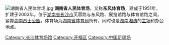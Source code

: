 {{multiple issues|
{{Expand|time=2012-01-29T12:00:12+00:00}}
{{Unreferenced|time=2012-01-29T12:00:12+00:00}}
}}
[[File:湖南省人民体育场.jpg|thumb]]
'''湖南省人民体育场'''，又称'''东风体育场'''，建成于1951年，扩建于2003年。位于[[湖南省|湖南省]][[长沙市|长沙市]]芙蓉路与东风路、展览馆路与体育馆路之间，紧靠[[湖南烈士公园|湖南烈士公园]]。体育场为[[湖南省体育局|湖南省体育局]]所有，同时也是[[湖南湘濤足球俱樂部|湖南湘涛]]的[[主场|主场]]和办公地点。

{{2012中甲主场}}

[[Category:长沙体育场馆|Category:长沙体育场馆]]
[[Category:开福区|Category:开福区]]
[[Category:中国足球场|Category:中国足球场]]
